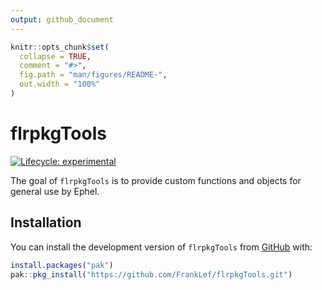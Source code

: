 ```yaml
---
output: github_document
---
```


<!-- README.md is generated from README.Rmd. Please edit that file -->

```r
knitr::opts_chunk$set(
  collapse = TRUE,
  comment = "#>",
  fig.path = "man/figures/README-",
  out.width = "100%"
)
```

# flrpkgTools

<!-- badges: start -->
[![Lifecycle: experimental](https://img.shields.io/badge/lifecycle-experimental-orange.svg)](https://lifecycle.r-lib.org/articles/stages.html#experimental)
<!-- badges: end -->

The goal of `flrpkgTools` is to provide custom functions and objects for general use by Ephel.

## Installation

You can install the development version of `flrpkgTools` from [GitHub](https://github.com/) with:

``` r
install.packages("pak")
pak::pkg_install("https://github.com/FrankLef/flrpkgTools.git")
```

